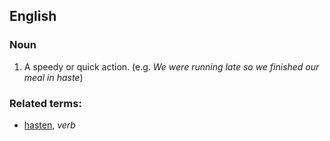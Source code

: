 == English ==

=== Noun ===
#A speedy or quick action. (e.g. ''We were running late so we finished our meal in haste'')

=== Related terms: ===
*[[hasten]], ''verb''